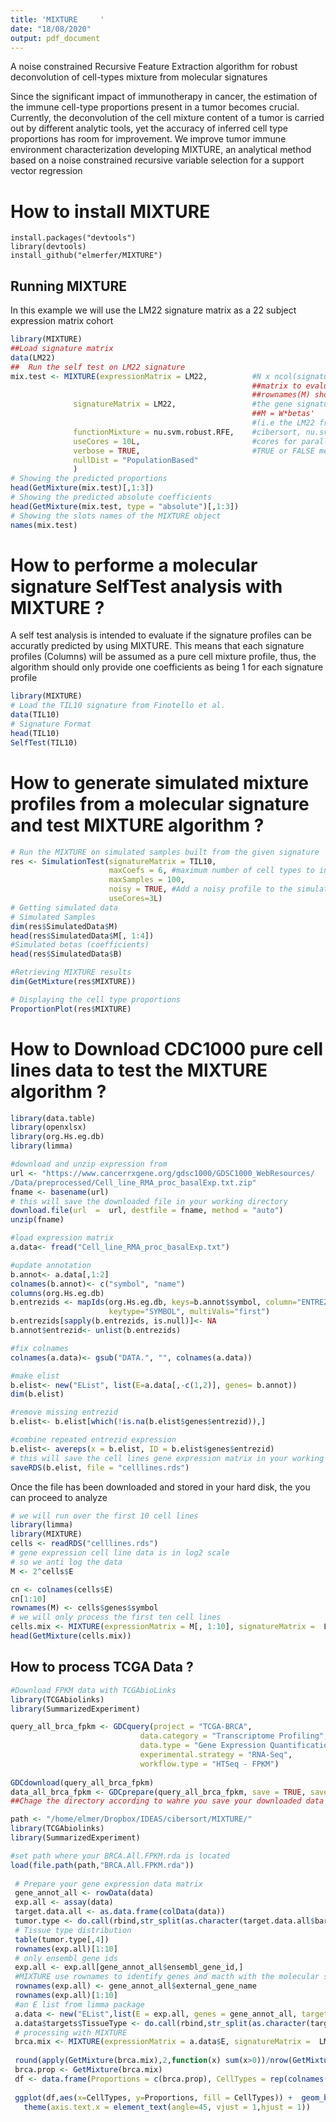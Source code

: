 ```yaml
---
title: 'MIXTURE     '
date: "18/08/2020"
output: pdf_document
---
```

A noise constrained Recursive Feature Extraction algorithm for robust deconvolution of cell-types mixture from molecular signatures

Since the significant impact of immunotherapy in cancer, the estimation of the immune cell-type proportions present in a tumor becomes crucial. Currently, the deconvolution of the cell mixture content of a tumor is carried out by different analytic tools, yet the accuracy of inferred cell type proportions has room for improvement. We improve tumor immune environment characterization developing MIXTURE, an analytical method based on a noise constrained recursive variable selection for a support vector regression

# How to install MIXTURE
```
install.packages("devtools")
library(devtools)
install_github("elmerfer/MIXTURE")
```

## Running MIXTURE
In this example we will use the LM22 signature matrix as a 22 subject expression matrix cohort
```r
library(MIXTURE)
##Load signature matrix
data(LM22)
##  Run the self test on LM22 signature
mix.test <- MIXTURE(expressionMatrix = LM22,          #N x ncol(signatureMatrix) gene expression 
                                                      ##matrix to evaluate 
                                                      ##rownames(M) should be the GeneSymbols
              signatureMatrix = LM22,                 #the gene signature matrix (W) such that 
                                                      ##M = W*betas' 
                                                      #(i.e the LM22 from Newman et al)
              functionMixture = nu.svm.robust.RFE,    #cibersort, nu.svm.robust.rfe, ls.rfe.abbas, 
              useCores = 10L,                         #cores for parallel processing
              verbose = TRUE,                         #TRUE or FALSE messages  
              nullDist = "PopulationBased" 
              ) 
# Showing the predicted proportions
head(GetMixture(mix.test)[,1:3])
# Showing the predicted absolute coefficients
head(GetMixture(mix.test, type = "absolute")[,1:3])
# Showing the slots names of the MIXTURE object
names(mix.test)
```

# How to performe a molecular signature SelfTest analysis with MIXTURE ?
A self test analysis is intended to evaluate if the signature profiles can be accuratly predicted by using MIXTURE. This means that each signature profiles (Columns) will be assumed as a pure cell mixture profile, thus, the algorithm should only provide one coefficients as being 1 for each signature profile
```r
library(MIXTURE)
# Load the TIL10 signature from Finotello et al.
data(TIL10)
# Signature Format
head(TIL10)
SelfTest(TIL10)
```

# How to generate simulated mixture profiles from a molecular signature and test MIXTURE algorithm ?
```r
# Run the MIXTURE on simulated samples built from the given signature
res <- SimulationTest(signatureMatrix = TIL10, 
                      maxCoefs = 6, #maximum number of cell types to include in the mixture (from 2 to maxCoefs)
                      maxSamples = 100, 
                      noisy = TRUE, #Add a noisy profile to the simulated pure mix
                      useCores=3L)
# Getting simulated data
# Simulated Samples
dim(res$SimulatedData$M)
head(res$SimulatedData$M[, 1:4])
#Simulated betas (coefficients)
head(res$SimulatedData$B)

#Retrieving MIXTURE results
dim(GetMixture(res$MIXTURE))

# Displaying the cell type proportions
ProportionPlot(res$MIXTURE)

```

# How to Download CDC1000 pure cell lines data to test the MIXTURE algorithm ?
```r
library(data.table)
library(openxlsx)
library(org.Hs.eg.db)
library(limma)

#download and unzip expression from
url <- "https://www.cancerrxgene.org/gdsc1000/GDSC1000_WebResources/
/Data/preprocessed/Cell_line_RMA_proc_basalExp.txt.zip"
fname <- basename(url)
# this will save the downloaded file in your working directory
download.file(url  =  url, destfile = fname, method = "auto")
unzip(fname)

#load expression matrix
a.data<- fread("Cell_line_RMA_proc_basalExp.txt")

#update annotation
b.annot<- a.data[,1:2]
colnames(b.annot)<- c("symbol", "name")
columns(org.Hs.eg.db)
b.entrezids <- mapIds(org.Hs.eg.db, keys=b.annot$symbol, column="ENTREZID", 
                      keytype="SYMBOL", multiVals="first")
b.entrezids[sapply(b.entrezids, is.null)]<- NA
b.annot$entrezid<- unlist(b.entrezids)

#fix colnames
colnames(a.data)<- gsub("DATA.", "", colnames(a.data))

#make elist
b.elist<- new("EList", list(E=a.data[,-c(1,2)], genes= b.annot))
dim(b.elist)

#remove missing entrezid
b.elist<- b.elist[which(!is.na(b.elist$genes$entrezid)),]

#combine repeated entrezid expression
b.elist<- avereps(x = b.elist, ID = b.elist$genes$entrezid)
# this will save the cell lines gene expression matrix in your working directory
saveRDS(b.elist, file = "celllines.rds")
```
Once the file has been downloaded and stored in your hard disk, the you can proceed to analyze

```r
# we will run over the first 10 cell lines
library(limma)
library(MIXTURE)
cells <- readRDS("celllines.rds")
# gene expression cell line data is in log2 scale
# so we anti log the data
M <- 2^cells$E 

cn <- colnames(cells$E)
cn[1:10]
rownames(M) <- cells$genes$symbol
# we will only process the first ten cell lines
cells.mix <- MIXTURE(expressionMatrix = M[, 1:10], signatureMatrix =  LM22, useCores = 3L)
head(GetMixture(cells.mix))
```

## How to process TCGA Data ?

```r
#Download FPKM data with TCGAbioLinks
library(TCGAbiolinks)
library(SummarizedExperiment)

query_all_brca_fpkm <- GDCquery(project = "TCGA-BRCA",
                             data.category = "Transcriptome Profiling",
                             data.type = "Gene Expression Quantification", 
                             experimental.strategy = "RNA-Seq",
                             workflow.type = "HTSeq - FPKM")
 
GDCdownload(query_all_brca_fpkm)
data_all_brca_fpkm <- GDCprepare(query_all_brca_fpkm, save = TRUE, save.filename = "BRCA.All.FPKM.rda")
##Chage the directory according to wahre you save your downloaded data
```
```r
path <- "/home/elmer/Dropbox/IDEAS/cibersort/MIXTURE/"
library(TCGAbiolinks)
library(SummarizedExperiment)

```
```r
#set path where your BRCA.All.FPKM.rda is located
load(file.path(path,"BRCA.All.FPKM.rda"))
 
 # Prepare your gene expression data matrix
 gene_annot_all <- rowData(data)
 exp.all <- assay(data)
 target.data.all <- as.data.frame(colData(data))
 tumor.type <- do.call(rbind,str_split(as.character(target.data.all$barcode),"-"))
 # Tissue type distribution
 table(tumor.type[,4])
 rownames(exp.all)[1:10]
 # only ensembl gene ids
 exp.all <- exp.all[gene_annot_all$ensembl_gene_id,]
 #MIXTURE use rownames to identify genes and macth with the molecular signature
 rownames(exp.all) <- gene_annot_all$external_gene_name
 rownames(exp.all)[1:10]
 #an E list from limma package
 a.data <- new("EList",list(E = exp.all, genes = gene_annot_all, targets = target.data.all))
 a.data$targets$TissueType <- do.call(rbind,str_split(as.character(target.data.all$barcode),"-"))[,4]
 # processing with MIXTURE
 brca.mix <- MIXTURE(expressionMatrix = a.data$E, signatureMatrix =  LM22, useCores = 6L)
 
 round(apply(GetMixture(brca.mix),2,function(x) sum(x>0))/nrow(GetMixture(brca.mix)),2)
 brca.prop <- GetMixture(brca.mix)
 df <- data.frame(Proportions = c(brca.prop), CellTypes = rep(colnames(brca.prop), each = nrow(brca.prop)))
 
 ggplot(df,aes(x=CellTypes, y=Proportions, fill = CellTypes)) +  geom_boxplot(outlier.size = 0.7) + 
   theme(axis.text.x = element_text(angle=45, vjust = 1,hjust = 1))
 ```